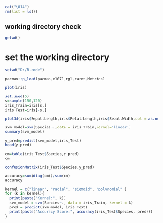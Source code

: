 ```{r}
cat("\014")
rm(list = ls())
```

## working directory check

```{r}
getwd()

```
# set the working directory

```{r}
setwd("D:/R-code")
```

```{r}
pacman::p_load(pacman,e1071,rgl,caret,Metrics)
```




```{r}
plot(iris)
```
```{r}
set.seed(5)
s=sample(150,120)
iris_Train=iris[s,]
iris_Test=iris[-s,]
```

```{r}
plot3d(iris$Sepal.Length,iris$Petal.Length,iris$Sepal.Width,col = as.numeric(iris$Species),size=5)
```

```{r}
svm_model=svm(Species~.,data = iris_Train,kernel='linear')
summary(svm_model)
```

```{r}
y_pred=predict(svm_model,iris_Test)
head(y_pred)
```
```{r}
cm=table(iris_Test$Species,y_pred)
cm
```

```{r}
confusionMatrix(iris_Test$Species,y_pred)
```


```{r}
accuracy=sum(diag(cm))/sum(cm)
accuracy
```
```{r}
kernel = c("linear", "radial", "sigmoid", "polynomial" )
for (k in kernel){
  print(paste("Kernel:", k))
  svm_model = svm(Species~., data = iris_Train, kernel = k)
  pred = predict(svm_model, iris_Test)
  print(paste("Accuracy Score:", accuracy(iris_Test$Species, pred)))
}

```




